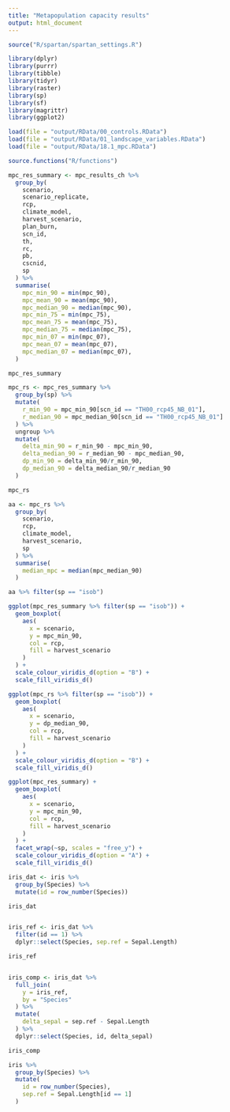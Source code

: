 ```yaml
---
title: "Metapopulation capacity results"
output: html_document
---
```



```r
source("R/spartan/spartan_settings.R")
```


```r
library(dplyr)
library(purrr)
library(tibble)
library(tidyr)
library(raster)
library(sp)
library(sf)
library(magrittr)
library(ggplot2)
```

```r
load(file = "output/RData/00_controls.RData")
load(file = "output/RData/01_landscape_variables.RData")
load(file = "output/RData/18.1_mpc.RData")
```

```r
source.functions("R/functions")
```

```r
mpc_res_summary <- mpc_results_ch %>%
  group_by(
    scenario,
    scenario_replicate,
    rcp,
    climate_model,
    harvest_scenario,
    plan_burn,
    scn_id,
    th,
    rc,
    pb,
    cscnid,
    sp
  ) %>%
  summarise(
    mpc_min_90 = min(mpc_90),
    mpc_mean_90 = mean(mpc_90),
    mpc_median_90 = median(mpc_90),
    mpc_min_75 = min(mpc_75),
    mpc_mean_75 = mean(mpc_75),
    mpc_median_75 = median(mpc_75),
    mpc_min_07 = min(mpc_07),
    mpc_mean_07 = mean(mpc_07),
    mpc_median_07 = median(mpc_07),
  )

mpc_res_summary
```

```r
mpc_rs <- mpc_res_summary %>%
  group_by(sp) %>%
  mutate(
    r_min_90 = mpc_min_90[scn_id == "TH00_rcp45_NB_01"],
    r_median_90 = mpc_median_90[scn_id == "TH00_rcp45_NB_01"]
  ) %>%
  ungroup %>%
  mutate(
    delta_min_90 = r_min_90 - mpc_min_90,
    delta_median_90 = r_median_90 - mpc_median_90,
    dp_min_90 = delta_min_90/r_min_90,
    dp_median_90 = delta_median_90/r_median_90
  )

mpc_rs
```


```r
aa <- mpc_rs %>%
  group_by(
    scenario,
    rcp,
    climate_model,
    harvest_scenario,
    sp
  ) %>%
  summarise(
    median_mpc = median(mpc_median_90)
  )

aa %>% filter(sp == "isob")
```



```r
ggplot(mpc_res_summary %>% filter(sp == "isob")) +
  geom_boxplot(
    aes(
      x = scenario,
      y = mpc_min_90,
      col = rcp,
      fill = harvest_scenario
    ) 
  ) +
  scale_colour_viridis_d(option = "B") +
  scale_fill_viridis_d()
```

```r
ggplot(mpc_rs %>% filter(sp == "isob")) +
  geom_boxplot(
    aes(
      x = scenario,
      y = dp_median_90,
      col = rcp,
      fill = harvest_scenario
    ) 
  ) +
  scale_colour_viridis_d(option = "B") +
  scale_fill_viridis_d()
```

```r
ggplot(mpc_res_summary) +
  geom_boxplot(
    aes(
      x = scenario,
      y = mpc_min_90,
      col = rcp,
      fill = harvest_scenario
    ) 
  ) +
  facet_wrap(~sp, scales = "free_y") +
  scale_colour_viridis_d(option = "A") +
  scale_fill_viridis_d()
```

```r
iris_dat <- iris %>%
  group_by(Species) %>%
  mutate(id = row_number(Species))

iris_dat


iris_ref <- iris_dat %>%
  filter(id == 1) %>%
  dplyr::select(Species, sep.ref = Sepal.Length)

iris_ref


iris_comp <- iris_dat %>%
  full_join(
    y = iris_ref,
    by = "Species"
  ) %>%
  mutate(
    delta_sepal = sep.ref - Sepal.Length
  ) %>%
  dplyr::select(Species, id, delta_sepal)

iris_comp
```

```r
iris %>%
  group_by(Species) %>%
  mutate(
    id = row_number(Species),
    sep.ref = Sepal.Length[id == 1]
  )
```

